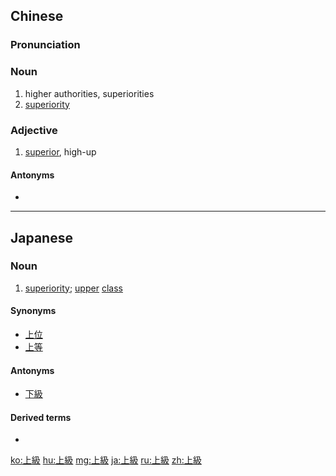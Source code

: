 {{also|上级}}
==Chinese==
{{zh-forms|s=上级}}

===Pronunciation===
{{zh-pron
|m=shàngjí
|c=soeng6 kap1
|mn=xm,qz:siōng-kip/qz:siōng-khip/zz:siāng-kip
|cat=n,a
}}

===Noun===
{{zh-noun}}

# higher authorities, superiorities
# [[superiority]]

===Adjective===
{{zh-adj}}

# [[superior]], high-up

====Antonyms====
* {{zh-l|下級}}

{{zh-cat|Elementary}}

----

==Japanese==
{{ja-kanjitab|じょう|きゅう|yomi=o}}

===Noun===
{{ja-noun|じょうきゅう}}

# [[superiority]]; [[upper]] [[class]]

====Synonyms====
* [[上位]]
* [[上等]]

====Antonyms====
* [[下級]]

====Derived terms====
* {{ja-r|上級生|じょうきゅうせい}}

[[ko:上級]]
[[hu:上級]]
[[mg:上級]]
[[ja:上級]]
[[ru:上級]]
[[zh:上級]]
